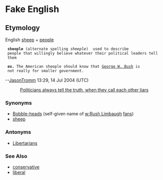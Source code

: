 =Fake English=

==Etymology==
English [[sheep]] + [[people]]

<p>
  <b>sheople</b> (alternate spelling <i>sheeple</i>)  used to describe
  people that willingly believe whatever their political leaders tell
  them
</p>

<p>
  <b>ex.</b> The American sheople should know that [http://www.georgewbush.com/ George W. Bush] is
  not really for smaller government.
</p>

--[[User:Jasontromm|JasonTromm]] 13:29, 14 Jul 2004 (UTC)

<center>
[[image:pol_truth.gif|Politicians always tell the truth, when they call each other liars]]
</center>

===Synonyms===
*[[Bobble-head]]s (self-given name of [[w:Rush Limbaugh]] [[fan]]s)
*[[sheep]]

===Antonyms===

*[[Libertarians]]

===See Also===
*[[conservative]]
*[[liberal]]